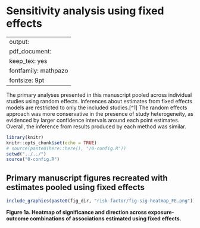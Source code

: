 # Sensitivity analysis using fixed effects {#fixed-effects}

---
output:
  pdf_document:
    keep_tex: yes
fontfamily: mathpazo
fontsize: 9pt
---

\raggedright

The primary analyses presented in this manuscript pooled across individual studies using random effects. Inferences about estimates from fixed effects models are restricted to only the included studies.[^1] The random effects approach was more conservative in the presence of study heterogeneity, as evidenced by larger confidence intervals around each point estimates. Overall, the inference from results produced by each method was similar. 

```r
library(knitr)
knitr::opts_chunk$set(echo = TRUE)
# source(paste0(here::here(), "/0-config.R"))
setwd("../../")
source("0-config.R")
```

## Primary manuscript figures recreated with estimates pooled using fixed effects

```r
include_graphics(paste0(fig_dir, "risk-factor/fig-sig-heatmap_FE.png"))
```
**Figure 1a.  Heatmap of significance and direction across exposure-outcome combinations of associations estimated using fixed effects. ** 


